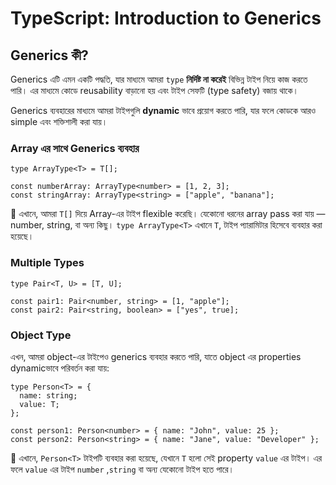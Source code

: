 # TypeScript: Introduction to Generics

## Generics কী?

Generics  এটি এমন একটি পদ্ধতি, যার মাধ্যমে আমরা `type` **নির্দিষ্ট না করেই** বিভিন্ন টাইপ নিয়ে কাজ করতে পারি। এর মাধ্যমে কোডে reusability বাড়ানো হয় এবং টাইপ সেফটি (type safety) বজায় থাকে।

Generics ব্যবহারের মাধ্যমে আমরা টাইপগুলি **dynamic** ভাবে প্রয়োগ করতে পারি, যার ফলে কোডকে আরও simple এবং শক্তিশালী করা যায়।

### **Array এর সাথে Generics ব্যবহার**

```tsx
type ArrayType<T> = T[];

const numberArray: ArrayType<number> = [1, 2, 3];
const stringArray: ArrayType<string> = ["apple", "banana"];
```

🔹 এখানে, আমরা `T[]` দিয়ে Array-এর টাইপ flexible করেছি। যেকোনো ধরনের array pass করা যায় — number, string, বা অন্য কিছু।  `type ArrayType<T>` এখানে `T`,  টাইপ প্যারামিটার হিসেবে ব্যবহার করা হয়েছে।

### **Multiple Types**

```tsx
type Pair<T, U> = [T, U];

const pair1: Pair<number, string> = [1, "apple"];
const pair2: Pair<string, boolean> = ["yes", true];
```

### **Object Type**

এখন, আমরা object-এর টাইপেও generics ব্যবহার করতে পারি, যাতে object এর properties dynamicভাবে পরিবর্তন করা যায়:

```tsx
type Person<T> = {
  name: string;
  value: T;
};

const person1: Person<number> = { name: "John", value: 25 };
const person2: Person<string> = { name: "Jane", value: "Developer" };
```

🔹 এখানে, `Person<T>` টাইপটি ব্যবহার করা হয়েছে, যেখানে `T` হলো সেই property `value` এর টাইপ। এর ফলে `value` এর টাইপ `number` ,`string` বা অন্য যেকোনো টাইপ হতে পারে।